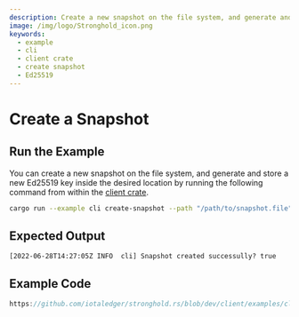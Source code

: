 ```yaml
---
description: Create a new snapshot on the file system, and generate and store a new Ed25519 key inside the desired location
image: /img/logo/Stronghold_icon.png
keywords:
  - example
  - cli
  - client crate
  - create snapshot
  - Ed25519
---
```


# Create a Snapshot

## Run the Example

You can create a new snapshot on the file system, and generate and store a new Ed25519 key inside the desired location
by running the following command from within the
[client crate](https://github.com/iotaledger/stronghold.rs/tree/dev/client).

```bash
cargo run --example cli create-snapshot --path "/path/to/snapshot.file" --client-path "client-path-0" --vault-path "vault-path" --record-path "record-path" --key "passphrase"
```

## Expected Output

```plaintext
[2022-06-28T14:27:05Z INFO  cli] Snapshot created successully? true
```

## Example Code

```rust reference
https://github.com/iotaledger/stronghold.rs/blob/dev/client/examples/cli/main.rs#L344-L376
```
